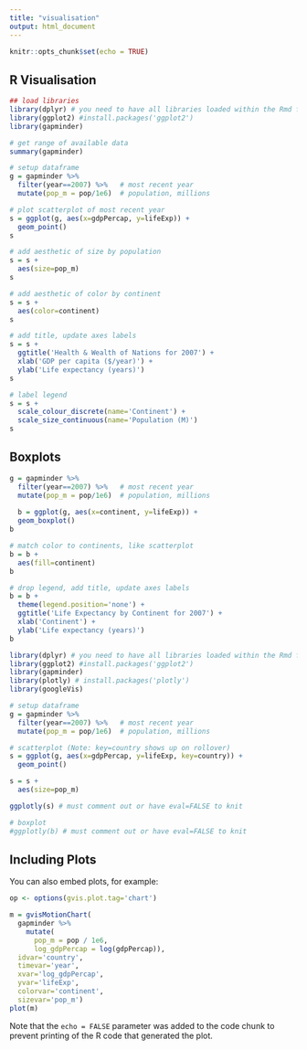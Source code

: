 ```yaml
---
title: "visualisation"
output: html_document
---
```


```r
knitr::opts_chunk$set(echo = TRUE)
```

## R Visualisation

```r
## load libraries
library(dplyr) # you need to have all libraries loaded within the Rmd file
library(ggplot2) #install.packages('ggplot2')
library(gapminder)

# get range of available data
summary(gapminder)

# setup dataframe
g = gapminder %>%
  filter(year==2007) %>%   # most recent year 
  mutate(pop_m = pop/1e6)  # population, millions

# plot scatterplot of most recent year 
s = ggplot(g, aes(x=gdpPercap, y=lifeExp)) +
  geom_point()
s

# add aesthetic of size by population
s = s + 
  aes(size=pop_m)
s

# add aesthetic of color by continent
s = s + 
  aes(color=continent)
s

# add title, update axes labels
s = s + 
  ggtitle('Health & Wealth of Nations for 2007') +
  xlab('GDP per capita ($/year)') +
  ylab('Life expectancy (years)')
s

# label legend
s = s + 
  scale_colour_discrete(name='Continent') +
  scale_size_continuous(name='Population (M)')
s

```

## Boxplots

```r
g = gapminder %>%
  filter(year==2007) %>%   # most recent year 
  mutate(pop_m = pop/1e6)  # population, millions
  
  b = ggplot(g, aes(x=continent, y=lifeExp)) +
  geom_boxplot()
b

# match color to continents, like scatterplot
b = b +
  aes(fill=continent)
b

# drop legend, add title, update axes labels
b = b +
  theme(legend.position='none') +
  ggtitle('Life Expectancy by Continent for 2007') +
  xlab('Continent') +
  ylab('Life expectancy (years)')
b


```

```r

library(dplyr) # you need to have all libraries loaded within the Rmd file
library(ggplot2) #install.packages('ggplot2')
library(gapminder)
library(plotly) # install.packages('plotly')
library(googleVis)

# setup dataframe
g = gapminder %>%
  filter(year==2007) %>%   # most recent year 
  mutate(pop_m = pop/1e6)  # population, millions

# scatterplot (Note: key=country shows up on rollover)
s = ggplot(g, aes(x=gdpPercap, y=lifeExp, key=country)) +
  geom_point()

s = s +
  aes(size=pop_m)

ggplotly(s) # must comment out or have eval=FALSE to knit

# boxplot
#ggplotly(b) # must comment out or have eval=FALSE to knit

```

## Including Plots

You can also embed plots, for example:

```r

op <- options(gvis.plot.tag='chart')

m = gvisMotionChart(
  gapminder %>%
    mutate(
      pop_m = pop / 1e6,
      log_gdpPercap = log(gdpPercap)), 
  idvar='country', 
  timevar='year', 
  xvar='log_gdpPercap', 
  yvar='lifeExp', 
  colorvar='continent',
  sizevar='pop_m')
plot(m)
```

Note that the `echo = FALSE` parameter was added to the code chunk to prevent printing of the R code that generated the plot.
